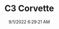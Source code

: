 ---
width: 4000
height: 6000
title: C3 Corvette
description: 1983 Chevrolet Corvette seats in Dripping Springs, TX.
date: 9/1/2022 6:29:21 AM
cameraMake: Sony
cameraModel: ILCE-7M3
lens: 50mm F1.4 DG HSM | Art 018
settingsfStop: f/1.4
settingsISO: ISO 100
settingsShutter: 1/80
settingsFocalLength: 50 mm
---
